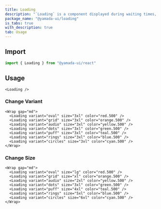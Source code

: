 ```yaml
---
title: Loading
description: "`Loading` is a component displayed during waiting times, such as when data is being loaded."
package_name: "@yamada-ui/loading"
is_tabs: true
with_description: true
tab: Usage
---
```


## Import

```ts
import { Loading } from "@yamada-ui/react"
```

## Usage

```tsx
<Loading />
```

### Change Variant

```tsx
<Wrap gap="md">
  <Loading variant="oval" size="3xl" color="red.500" />
  <Loading variant="grid" size="3xl" color="orange.500" />
  <Loading variant="audio" size="3xl" color="yellow.500" />
  <Loading variant="dots" size="3xl" color="green.500" />
  <Loading variant="puff" size="3xl" color="teal.500" />
  <Loading variant="rings" size="3xl" color="blue.500" />
  <Loading variant="circles" size="3xl" color="cyan.500" />
</Wrap>
```

### Change Size

```tsx
<Wrap gap="md">
  <Loading variant="oval" size="lg" color="red.500" />
  <Loading variant="grid" size="xl" color="orange.500" />
  <Loading variant="audio" size="2xl" color="yellow.500" />
  <Loading variant="dots" size="3xl" color="green.500" />
  <Loading variant="puff" size="4xl" color="teal.500" />
  <Loading variant="rings" size="5xl" color="blue.500" />
  <Loading variant="circles" size="6xl" color="cyan.500" />
</Wrap>
```
